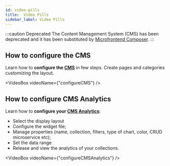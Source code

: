 ```yaml
---
id: video-pills
title:  Video Pills
sidebar_label: Video Pills
---
```



:::caution Deprecated
The Content Management System (CMS) has been deprecated and it has been substituted by [Microfrontend Composer](/microfrontend-composer/what-is.md).
:::

## How to configure the CMS

Learn how to **configure the [CMS](/microfrontend-composer/previous-tools/overview-business-suite.md)** in few steps. Create pages and categories customizing the layout.

<VideoBox videoName={"configureCMS"} />

## How to configure CMS Analytics

Learn how to **configure your [CMS Analytics](/microfrontend-composer/previous-tools/analytics/config_analytics.md)**:

- Select the display layout
- Configure the widget file;
- Manage properties (name, collection, filters, type of chart, color, CRUD microservice etc);
- Set the data range
- Release and view the analytics of your collections.

<VideoBox videoName={"configureCMSAnalytics"} />
